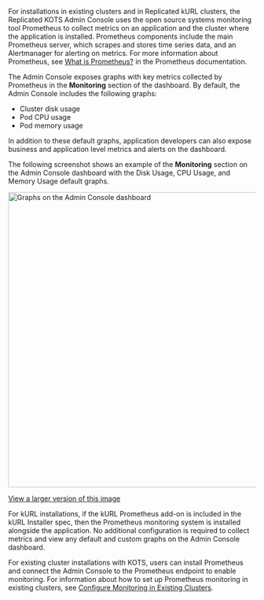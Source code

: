 For installations in existing clusters and in Replicated kURL clusters, the Replicated KOTS Admin Console uses the open source systems monitoring tool Prometheus to collect metrics on an application and the cluster where the application is installed. Prometheus components include the main Prometheus server, which scrapes and stores time series data, and an Alertmanager for alerting on metrics. For more information about Prometheus, see [What is Prometheus?](https://prometheus.io/docs/introduction/overview/) in the Prometheus documentation.

The Admin Console exposes graphs with key metrics collected by Prometheus in the **Monitoring** section of the dashboard. By default, the Admin Console includes the following graphs:

* Cluster disk usage
* Pod CPU usage
* Pod memory usage

In addition to these default graphs, application developers can also expose business and application level metrics and alerts on the dashboard.

The following screenshot shows an example of the **Monitoring** section on the Admin Console dashboard with the Disk Usage, CPU Usage, and Memory Usage default graphs.

<img alt="Graphs on the Admin Console dashboard" src="/images/kotsadm-dashboard-graph.png" width="600px"/> 

[View a larger version of this image](/images/kotsadm-dashboard-graph.png)

For kURL installations, if the kURL Prometheus add-on is included in the kURL Installer spec, then the Prometheus monitoring system is installed alongside the application. No additional configuration is required to collect metrics and view any default and custom graphs on the Admin Console dashboard.

For existing cluster installations with KOTS, users can install Prometheus and connect the Admin Console to the Prometheus endpoint to enable monitoring. For information about how to set up Prometheus monitoring in existing clusters, see [Configure Monitoring in Existing Clusters](/enterprise/monitoring-applications#configure-existing).
